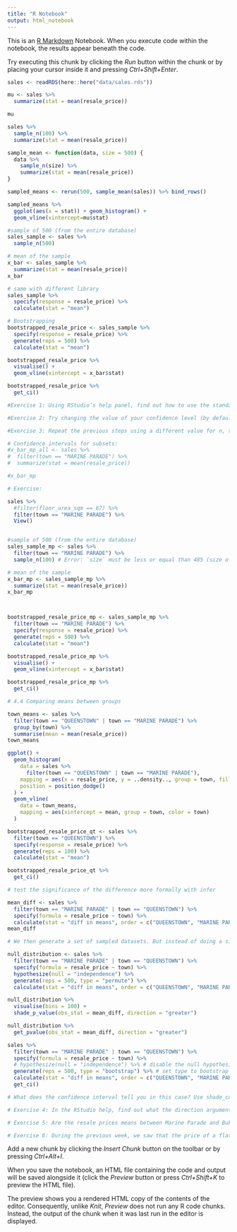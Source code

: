 ```yaml
---
title: "R Notebook"
output: html_notebook
---
```


This is an [R Markdown](http://rmarkdown.rstudio.com) Notebook. When you execute code within the notebook, the results appear beneath the code. 

Try executing this chunk by clicking the *Run* button within the chunk or by placing your cursor inside it and pressing *Ctrl+Shift+Enter*. 

```r
sales <- readRDS(here::here("data/sales.rds"))

mu <- sales %>% 
  summarize(stat = mean(resale_price))

mu
```

```r
sales %>% 
  sample_n(100) %>% 
  summarize(stat = mean(resale_price))
```
```r
sample_mean <- function(data, size = 500) {
  data %>% 
    sample_n(size) %>% 
    summarize(stat = mean(resale_price))
}

sampled_means <- rerun(500, sample_mean(sales)) %>% bind_rows()

sampled_means %>% 
  ggplot(aes(x = stat)) + geom_histogram() +
  geom_vline(xintercept=mu$stat)
```

```r
#sample of 500 (from the entire database)
sales_sample <- sales %>%
  sample_n(500)

# mean of the sample
x_bar <- sales_sample %>% 
  summarize(stat = mean(resale_price))
x_bar

# same with different library
sales_sample %>% 
  specify(response = resale_price) %>%
  calculate(stat = "mean")
```

```r
# Bootstrapping 
bootstrapped_resale_price <- sales_sample %>% 
  specify(response = resale_price) %>% 
  generate(reps = 500) %>% 
  calculate(stat = "mean")

bootstrapped_resale_price %>% 
  visualise() +
  geom_vline(xintercept = x_bar$stat)
```

```r
bootstrapped_resale_price %>% 
  get_ci()
```

```r
#Exercise 1: Using RStudio’s help panel, find out how to use the standard error method with get_ci. Do you find the same values?

#Exercise 2: Try changing the value of your confidence level (by default, get_ci uses 0.95). What do you observe as you ask for higher confidence levels?

#Exercise 3: Repeat the previous steps using a different value for n, the size of our original sample. What does the new confidence interval compare to the previous one?
```

```r
# Confidence intervals for subsets: 
#x_bar_mp_all <- sales %>% 
#  filter(town == "MARINE PARADE") %>% 
#  summarize(stat = mean(resale_price))

#x_bar_mp
```
```r
# Exercise: 

sales %>% 
  #filter(floor_area_sqm == 67) %>% 
  filter(town == "MARINE PARADE") %>% 
  View()


#sample of 500 (from the entire database)
sales_sample_mp <- sales %>%
  filter(town == "MARINE PARADE") %>% 
  sample_n(100) # Error: `size` must be less or equal than 485 (size of data), set `replace` = TRUE to use sampling with replacement.

# mean of the sample
x_bar_mp <- sales_sample_mp %>% 
  summarize(stat = mean(resale_price))
x_bar_mp



bootstrapped_resale_price_mp <- sales_sample_mp %>% 
  filter(town == "MARINE PARADE") %>% 
  specify(response = resale_price) %>% 
  generate(reps = 500) %>% 
  calculate(stat = "mean")

bootstrapped_resale_price_mp %>% 
  visualise() +
  geom_vline(xintercept = x_bar$stat)

bootstrapped_resale_price_mp %>% 
  get_ci()
```

```r
# 4.4 Comparing means between groups

town_means <- sales %>%
  filter(town == "QUEENSTOWN" | town == "MARINE PARADE") %>%
  group_by(town) %>%
  summarise(mean = mean(resale_price))
town_means


```

```r
ggplot() +
  geom_histogram(
    data = sales %>%
      filter(town == "QUEENSTOWN" | town == "MARINE PARADE"),
    mapping = aes(x = resale_price, y = ..density.., group = town, fill = town),
    position = position_dodge()
  ) +
  geom_vline(
    data = town_means,
    mapping = aes(xintercept = mean, group = town, color = town)
  )
```

```r
bootstrapped_resale_price_qt <- sales %>% 
  filter(town == "QUEENSTOWN") %>% 
  specify(response = resale_price) %>% 
  generate(reps = 100) %>% 
  calculate(stat = "mean")

bootstrapped_resale_price_qt %>% 
  get_ci()
```
```r
# test the significance of the difference more formally with infer

mean_diff <- sales %>% 
  filter(town == "MARINE PARADE" | town == "QUEENSTOWN") %>% 
  specify(formula = resale_price ~ town) %>% 
  calculate(stat = "diff in means", order = c("QUEENSTOWN", "MARINE PARADE"))
mean_diff

```

```r
# We then generate a set of sampled datasets. But instead of doing a simple bootstrap, we generate each sample based on the null hypothesis, namely that there is no difference between the mean of the two towns.

null_distribution <- sales %>% 
  filter(town == "MARINE PARADE" | town == "QUEENSTOWN") %>% 
  specify(formula = resale_price ~ town) %>% 
  hypothesize(null = "independence") %>% 
  generate(reps = 500, type = "permute") %>% 
  calculate(stat = "diff in means", order = c("QUEENSTOWN", "MARINE PARADE"))

null_distribution %>% 
  visualise(bins = 100) +
  shade_p_value(obs_stat = mean_diff, direction = "greater")


```

```r
null_distribution %>% 
  get_pvalue(obs_stat = mean_diff, direction = "greater")
```

```r
sales %>% 
  filter(town == "MARINE PARADE" | town == "QUEENSTOWN") %>% 
  specify(formula = resale_price ~ town) %>% 
  # hypothesize(null = "independence") %>% # disable the null hypothesis
  generate(reps = 500, type = "bootstrap") %>% # set type to bootstrap
  calculate(stat = "diff in means", order = c("QUEENSTOWN", "MARINE PARADE")) %>% 
  get_ci()
```

```r
# What does the confidence interval tell you in this case? Use shade_confidence_interval to plot the CI.

# Exercise 4: In the RStudio help, find out what the direction argument does for the get_p_value and shade_p_value functions. Try setting it to both on the data above.

# Exercise 5: Are the resale prices means between Marine Parade and Bukit Timah significantly different?

# Exercise 6: During the previous week, we saw that the price of a flat can be quite different depending on what storey the flat is located on. Use the same procedure to see if the average price of 3 room flats on storey 04-06 is significantly different from 3 room flats on storey 07-09.
```

Add a new chunk by clicking the *Insert Chunk* button on the toolbar or by pressing *Ctrl+Alt+I*.

When you save the notebook, an HTML file containing the code and output will be saved alongside it (click the *Preview* button or press *Ctrl+Shift+K* to preview the HTML file).

The preview shows you a rendered HTML copy of the contents of the editor. Consequently, unlike *Knit*, *Preview* does not run any R code chunks. Instead, the output of the chunk when it was last run in the editor is displayed.

